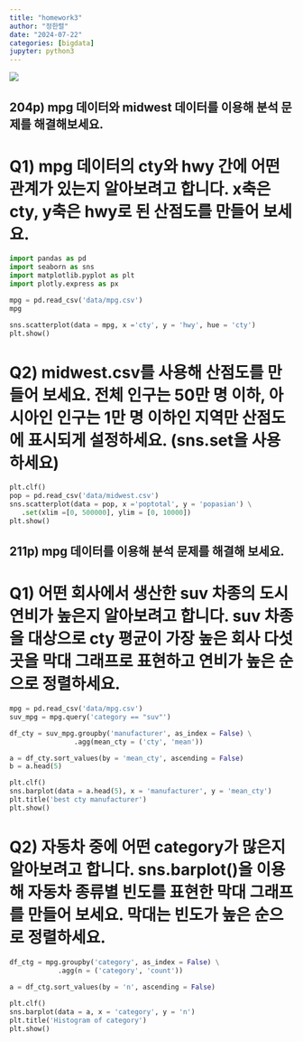 ```yaml
---
title: "homework3"
author: "정한렬"
date: "2024-07-22"
categories: [bigdata]
jupyter: python3
---
```

![](youn2.jpg)

## 204p) mpg 데이터와 midwest 데이터를 이용해 분석 문제를 해결해보세요.

# Q1) mpg 데이터의 cty와 hwy 간에 어떤 관계가 있는지 알아보려고 합니다. x축은 cty, y축은 hwy로 된 산점도를 만들어 보세요.

```python
import pandas as pd
import seaborn as sns
import matplotlib.pyplot as plt
import plotly.express as px

mpg = pd.read_csv('data/mpg.csv')
mpg

sns.scatterplot(data = mpg, x ='cty', y = 'hwy', hue = 'cty')
plt.show()
```
# Q2) midwest.csv를 사용해 산점도를 만들어 보세요. 전체 인구는 50만 명 이하, 아시아인 인구는 1만 명 이하인 지역만 산점도에 표시되게 설정하세요. (sns.set을 사용하세요)

```python
plt.clf()
pop = pd.read_csv('data/midwest.csv')
sns.scatterplot(data = pop, x ='poptotal', y = 'popasian') \
   .set(xlim =[0, 500000], ylim = [0, 10000])
plt.show()

```

## 211p) mpg 데이터를 이용해 분석 문제를 해결해 보세요.

# Q1) 어떤 회사에서 생산한 suv 차종의 도시 연비가 높은지 알아보려고 합니다. suv 차종을 대상으로 cty 평균이 가장 높은 회사 다섯 곳을 막대 그래프로 표현하고 연비가 높은 순으로 정렬하세요.

```python
mpg = pd.read_csv('data/mpg.csv')
suv_mpg = mpg.query('category == "suv"')

df_cty = suv_mpg.groupby('manufacturer', as_index = False) \
                .agg(mean_cty = ('cty', 'mean'))

a = df_cty.sort_values(by = 'mean_cty', ascending = False)
b = a.head(5)

plt.clf()
sns.barplot(data = a.head(5), x = 'manufacturer', y = 'mean_cty')
plt.title('best cty manufacturer')
plt.show()
```

# Q2) 자동차 중에 어떤 category가 많은지 알아보려고 합니다. sns.barplot()을 이용해 자동차 종류별 빈도를 표현한 막대 그래프를 만들어 보세요. 막대는 빈도가 높은 순으로 정렬하세요.

```python
df_ctg = mpg.groupby('category', as_index = False) \
            .agg(n = ('category', 'count'))
            
a = df_ctg.sort_values(by = 'n', ascending = False)

plt.clf()
sns.barplot(data = a, x = 'category', y = 'n')
plt.title('Histogram of category')
plt.show()

```

